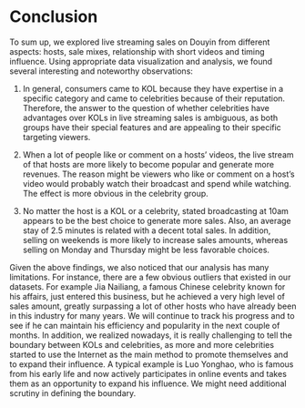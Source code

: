 # Conclusion

To sum up, we explored live streaming sales on Douyin from different aspects: hosts, sale mixes, relationship with short videos and timing influence. Using appropriate data visualization and analysis, we found several interesting and noteworthy observations:

1. In general, consumers came to KOL because they have expertise in a specific category and came to celebrities because of their reputation. Therefore, the answer to the question of whether celebrities have advantages over KOLs in live streaming sales is ambiguous, as both groups have their special features and are appealing to their specific targeting viewers.

2. When a lot of people like or comment on a hosts’ videos, the live stream of that hosts are more likely to become popular and generate more revenues. The reason might be viewers who like or comment on a host’s video would probably watch their broadcast and spend while watching. The effect is more obvious in the celebrity group.

3. No matter the host is a KOL or a celebrity, stated broadcasting at 10am appears to be the best choice to generate more sales. Also, an average stay of 2.5 minutes is related with a decent total sales. In addition, selling on weekends is more likely to increase sales amounts, whereas selling on Monday and Thursday might be less favorable choices.

Given the above findings, we also noticed that our analysis has many limitations. For instance, there are a few obvious outliers that existed in our datasets. For example Jia Nailiang, a famous Chinese celebrity known for his affairs, just entered this business, but he achieved a very high level of sales amount, greatly surpassing a lot of other hosts who have already been in this industry for many years. We will continue to track his progress and to see if he can maintain his efficiency and popularity in the next couple of months. In addition, we realized nowadays, it is really challenging to tell the boundary between KOLs and celebrities, as more and more celebrities started to use the Internet as the main method to promote themselves and to expand their influence. A typical example is Luo Yonghao, who is famous from his early life and now actively participates in online events and takes them as an opportunity to expand his influence. We might need additional scrutiny in defining the boundary. 


